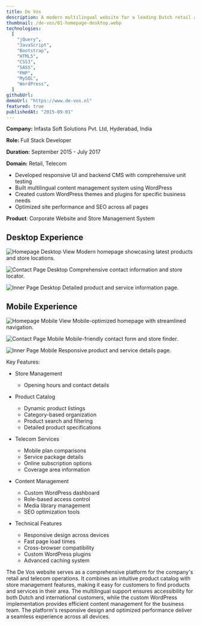 ```yaml
---
title: De Vos
description: A modern multilingual website for a leading Dutch retail and telecom company, featuring dynamic content management and responsive design
thumbnail: /de-vos/01-homepage-desktop.webp
technologies:
  [
    "jQuery",
    "JavaScript",
    "Bootstrap",
    "HTML5",
    "CSS3",
    "SASS",
    "PHP",
    "MySQL",
    "WordPress",
  ]
githubUrl:
demoUrl: "https://www.de-vos.nl"
featured: true
publishedAt: "2015-09-01"
---
```


**Company:** Infasta Soft Solutions Pvt. Ltd, Hyderabad, India

**Role:** Full Stack Developer

**Duration:** September 2015 - July 2017

**Domain:** Retail, Telecom

- Developed responsive UI and backend CMS with comprehensive unit testing
- Built multilingual content management system using WordPress
- Created custom WordPress themes and plugins for specific business needs
- Optimized site performance and SEO across all pages

**Product**: Corporate Website and Store Management System

## Desktop Experience

![Homepage Desktop View](/de-vos/01-homepage-desktop.webp)
Modern homepage showcasing latest products and store locations.

![Contact Page Desktop](/de-vos/03-contactus-desktop.webp)
Comprehensive contact information and store locator.

![Inner Page Desktop](/de-vos/05-innerpage-desktop.webp)
Detailed product and service information page.

## Mobile Experience

![Homepage Mobile View](/de-vos/02-homepage-mobile.webp)
Mobile-optimized homepage with streamlined navigation.

![Contact Page Mobile](/de-vos/04-contactus-mobile.webp)
Mobile-friendly contact form and store finder.

![Inner Page Mobile](/de-vos/06-innerpage-mobile.webp)
Responsive product and service details page.

Key Features:

- Store Management

  - Opening hours and contact details

- Product Catalog

  - Dynamic product listings
  - Category-based organization
  - Product search and filtering
  - Detailed product specifications

- Telecom Services

  - Mobile plan comparisons
  - Service package details
  - Online subscription options
  - Coverage area information

- Content Management

  - Custom WordPress dashboard
  - Role-based access control
  - Media library management
  - SEO optimization tools

- Technical Features
  - Responsive design across devices
  - Fast page load times
  - Cross-browser compatibility
  - Custom WordPress plugins
  - Advanced caching system

The De Vos website serves as a comprehensive platform for the company's retail and telecom operations. It combines an intuitive product catalog with store management features, making it easy for customers to find products and services in their area. The multilingual support ensures accessibility for both Dutch and international customers, while the custom WordPress implementation provides efficient content management for the business team. The platform's responsive design and optimized performance deliver a seamless experience across all devices.
